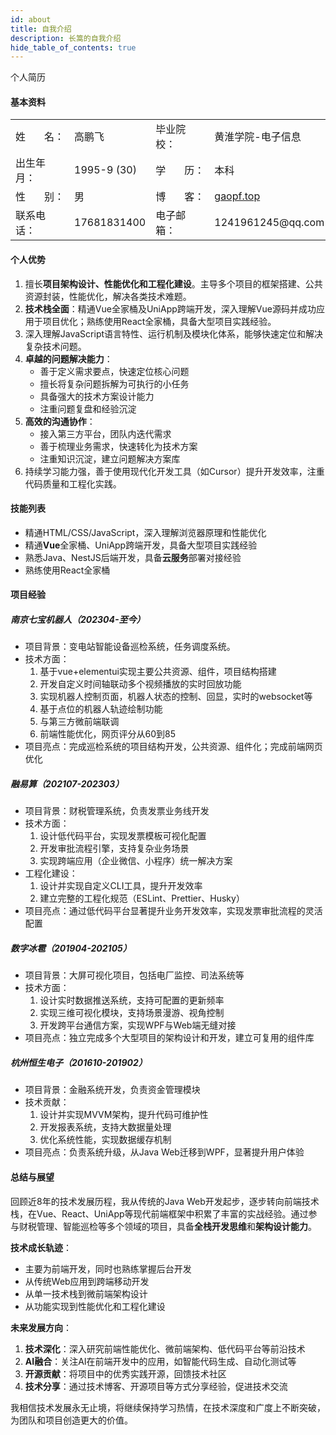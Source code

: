 ```yaml
---
id: about
title: 自我介绍
description: 长篙的自我介绍
hide_table_of_contents: true
---
```


<div style={{ textAlign: 'center', fontSize: '30px' }}>个人简历</div>

#### 基本资料

<div style={{ marginBottom: '20px' }}>
  <table style={{ borderCollapse: 'collapse', width: '100%', display: 'flex' }}>
    <tbody style={{ display: 'flex', flexDirection: 'column', flex: 1 }}>
      <tr>
        <td style={{ width: '140px', padding: '5px', border: 'none' }}>姓&nbsp;&nbsp;&nbsp;&nbsp;&nbsp;&nbsp;&nbsp;名：</td>
        <td style={{ width: '280px', padding: '5px', border: 'none' }}>高鹏飞</td>
        <td style={{ width: '140px', padding: '5px', border: 'none' }}>毕业院校：</td>
        <td style={{ width: '280px', padding: '5px', border: 'none' }}>黄淮学院-电子信息</td>
      </tr>
      <tr>
        <td style={{ width: '140px', padding: '5px', border: 'none' }}>出生年月：</td>
        <td style={{ width: '280px', padding: '5px', border: 'none' }}>1995-9 (30)</td>
        <td style={{ width: '140px', padding: '5px', border: 'none' }}>学&nbsp;&nbsp;&nbsp;&nbsp;&nbsp;&nbsp;&nbsp;历：</td>
        <td style={{ width: '280px', padding: '5px', border: 'none' }}>本科</td>
      </tr>
      <tr>
        <td style={{ width: '140px', padding: '5px', border: 'none' }}>性&nbsp;&nbsp;&nbsp;&nbsp;&nbsp;&nbsp;&nbsp;别：</td>
        <td style={{ width: '280px', padding: '5px', border: 'none' }}>男</td>
        <td style={{ width: '140px', padding: '5px', border: 'none' }}>博&nbsp;&nbsp;&nbsp;&nbsp;&nbsp;&nbsp;&nbsp;客：</td>
        <td style={{ width: '280px', padding: '5px', border: 'none' }}><a href="https://gaopf.top" target="_blank" rel="noopener noreferrer">gaopf.top</a></td>
      </tr>
      <tr>
        <td style={{ width: '140px', padding: '5px', border: 'none' }}>联系电话：</td>
        <td style={{ width: '280px', padding: '5px', border: 'none' }}>17681831400</td>
        <td style={{ width: '140px', padding: '5px', border: 'none' }}>电子邮箱：</td>
        <td style={{ width: '280px', padding: '5px', border: 'none' }}>1241961245@qq.com</td>
      </tr>
    </tbody>
  </table>
</div>

#### 个人优势

1. 擅长**项目架构设计、性能优化和工程化建设**。主导多个项目的框架搭建、公共资源封装，性能优化，解决各类技术难题。
2. **技术栈全面**：精通Vue全家桶及UniApp跨端开发，深入理解Vue源码并成功应用于项目优化；熟练使用React全家桶，具备大型项目实践经验。
3. 深入理解JavaScript语言特性、运行机制及模块化体系，能够快速定位和解决复杂技术问题。
4. **卓越的问题解决能力**：
   - 善于定义需求要点，快速定位核心问题
   - 擅长将复杂问题拆解为可执行的小任务
   - 具备强大的技术方案设计能力
   - 注重问题复盘和经验沉淀
5. **高效的沟通协作**：
   - 接入第三方平台，团队内迭代需求
   - 善于梳理业务需求，快速转化为技术方案
   - 注重知识沉淀，建立问题解决方案库
6. 持续学习能力强，善于使用现代化开发工具（如Cursor）提升开发效率，注重代码质量和工程化实践。

#### 技能列表

- 精通HTML/CSS/JavaScript，深入理解浏览器原理和性能优化
- 精通**Vue**全家桶、UniApp跨端开发，具备大型项目实践经验
- 熟悉Java、NestJS后端开发，具备**云服务**部署对接经验
- 熟练使用React全家桶

#### 项目经验

##### 南京七宝机器人（202304-至今）
- 项目背景：变电站智能设备巡检系统，任务调度系统。
- 技术方面：
  1. 基于vue+elementui实现主要公共资源、组件，项目结构搭建
  2. 开发自定义时间轴联动多个视频播放的实时回放功能
  3. 实现机器人控制页面，机器人状态的控制、回显，实时的websocket等
  4. 基于点位的机器人轨迹绘制功能
  5. 与第三方微前端联调
  6. 前端性能优化，网页评分从60到85
- 项目亮点：完成巡检系统的项目结构开发，公共资源、组件化；完成前端网页优化

##### 融易算（202107-202303）
- 项目背景：财税管理系统，负责发票业务线开发
- 技术方面：
  1. 设计低代码平台，实现发票模板可视化配置
  2. 开发审批流程引擎，支持复杂业务场景
  3. 实现跨端应用（企业微信、小程序）统一解决方案
- 工程化建设：
  1. 设计并实现自定义CLI工具，提升开发效率
  2. 建立完整的工程化规范（ESLint、Prettier、Husky）
- 项目亮点：通过低代码平台显著提升业务开发效率，实现发票审批流程的灵活配置

##### 数字冰雹（201904-202105）
- 项目背景：大屏可视化项目，包括电厂监控、司法系统等
- 技术方面：
  1. 设计实时数据推送系统，支持可配置的更新频率
  2. 实现三维可视化模块，支持场景漫游、视角控制
  3. 开发跨平台通信方案，实现WPF与Web端无缝对接
- 项目亮点：独立完成多个大型项目的架构设计和开发，建立可复用的组件库

##### 杭州恒生电子（201610-201902）
- 项目背景：金融系统开发，负责资金管理模块
- 技术贡献：
  1. 设计并实现MVVM架构，提升代码可维护性
  2. 开发报表系统，支持大数据量处理
  3. 优化系统性能，实现数据缓存机制
- 项目亮点：负责系统升级，从Java Web迁移到WPF，显著提升用户体验

#### 总结与展望

回顾近8年的技术发展历程，我从传统的Java Web开发起步，逐步转向前端技术栈，在Vue、React、UniApp等现代前端框架中积累了丰富的实战经验。通过参与财税管理、智能巡检等多个领域的项目，具备**全栈开发思维**和**架构设计能力**。

**技术成长轨迹**：
- 主要为前端开发，同时也熟练掌握后台开发
- 从传统Web应用到跨端移动开发
- 从单一技术栈到微前端架构设计
- 从功能实现到性能优化和工程化建设

**未来发展方向**：
1. **技术深化**：深入研究前端性能优化、微前端架构、低代码平台等前沿技术
2. **AI融合**：关注AI在前端开发中的应用，如智能代码生成、自动化测试等
3. **开源贡献**：将项目中的优秀实践开源，回馈技术社区
4. **技术分享**：通过技术博客、开源项目等方式分享经验，促进技术交流

我相信技术发展永无止境，将继续保持学习热情，在技术深度和广度上不断突破，为团队和项目创造更大的价值。
